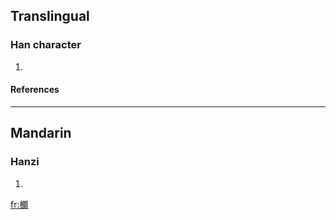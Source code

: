 ==Translingual==
===Han character===
{{Han char|rn=75|rad=木|as=14|sn=18|four=4198<sub>6</sub>|canj=木木水金 (DDEC)}}
# {{defn|Han|sort=木14}}
====References====
{{Han ref|kx=0559.250|dkj=15769|hdz=21311.070|uh=6AC7|ud=27335|bh=EFE5|bd=61413}}

----
==Mandarin==
===Hanzi===
{{cmn-hanzi|pin=[[pó]] ([[po2]])|wg=p'o<sup>2</sup>}}
# {{defn|Mandarin}}

[[fr:櫇]]